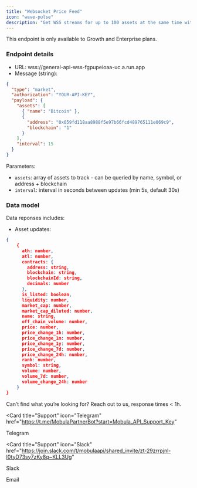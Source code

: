 ```yaml
---
title: "Websocket Price Feed"
icon: "wave-pulse"
description: "Get WSS streams for up to 100 assets at the same time with real time price, volume, price change & other market metrics updates."
---
```


<Tip> This endpoint is only available to Growth and Enterprise plans. </Tip>

### Endpoint details

- URL: wss://general-api-wss-fgpupeioaa-uc.a.run.app
- Message (string):

```json
{
  "type": "market",
  "authorization": "YOUR-API-KEY",
  "payload": {
    "assets": [
      { "name": "Bitcoin" },
      {
        "address": "0x059fd118aa8988f5e97b66fcd489765111e069c9",
        "blockchain": "1"
      }
    ],
    "interval": 15
  }
}
```

Parameters:

- `assets`: array of assets to track - can be queried by name, symbol, or address + blockchain
- `interval`: interval in seconds between updates (min 5s, default 30s)

### Data model

Data reponses includes:

- Asset updates:

```json
{
    {
      ath: number,
      atl: number,
      contracts: {
        address: string,
        blockchain: string,
        blockchainId: string,
        decimals: number
      },
      is_listed: boolean,
      liquidity: number,
      market_cap: number,
      market_cap_diluted: number,
      name: string,
      off_chain_volume: number,
      price: number,
      price_change_1h: number,
      price_change_1m: number,
      price_change_1y: number,
      price_change_7d: number,
      price_change_24h: number,
      rank: number,
      symbol: string,
      volume: number,
      volume_7d: number,
      volume_change_24h: number
    }
}
```

Can’t find what you’re looking for? Reach out to us, response times < 1h.

<CardGroup>

<Card
  title="Support"
  icon="Telegram"
  href="https://t.me/MobulaPartnerBot?start=Mobula_API_Support_Key"
>
  Telegram
</Card>

<Card
  title="Support"
  icon="Slack"
  href="https://join.slack.com/t/mobulaapi/shared_invite/zt-29zrrpjnl-I0tyD73sy7zKy8q~KLL3Ug"
>
  Slack
</Card>

<Card title="Need help?" icon="envelope" href="mailto:contact@mobulalabs.org">
  Email
</Card>

</CardGroup>
